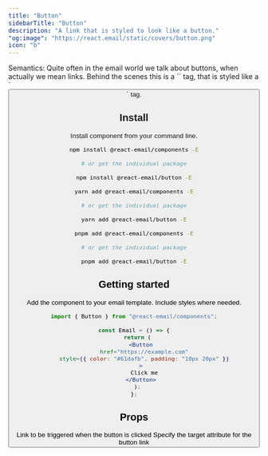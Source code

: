 ```yaml
---
title: "Button"
sidebarTitle: "Button"
description: "A link that is styled to look like a button."
"og:image": "https://react.email/static/covers/button.png"
icon: "b"
---
```



<Info>
  Semantics: Quite often in the email world we talk about buttons, when actually
  we mean links. Behind the scenes this is a `<a>` tag, that is styled like a `<button>` tag.
</Info>

## Install

Install component from your command line.

<CodeGroup>

```sh npm
npm install @react-email/components -E

# or get the individual package

npm install @react-email/button -E
```

```sh yarn
yarn add @react-email/components -E

# or get the individual package

yarn add @react-email/button -E
```

```sh pnpm
pnpm add @react-email/components -E

# or get the individual package

pnpm add @react-email/button -E
```

</CodeGroup>

## Getting started

Add the component to your email template. Include styles where needed.

```jsx
import { Button } from "@react-email/components";

const Email = () => {
  return (
    <Button
      href="https://example.com"
      style={{ color: "#61dafb", padding: "10px 20px" }}
    >
      Click me
    </Button>
  );
};
```

## Props

<ResponseField name="href" type="string" required>
  Link to be triggered when the button is clicked
</ResponseField>

<ResponseField name="target" type="string" default="_blank">
  Specify the target attribute for the button link
</ResponseField>

<Support/>
